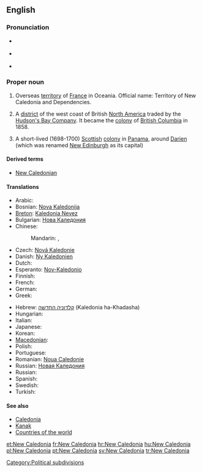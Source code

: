 ==English==
{{wikipedia}}

===Pronunciation===
* {{a|UK}} {{IPA|/ˈnjuː ˌkæl.ɪˈdəʊ.ni.ə/|/ˈnjuː ˌkæl.əˈdəʊ.ni.ə/}}
* {{a|US}} {{IPA|/ˈnu ˌkæl.ɪˈdoʊ.ni.ə/|/ˈnu ˌkæl.əˈdoʊ.ni.ə/}}
* {{audio|en-us-New Caledonia.ogg|Audio (US)}}

===Proper noun===
{{en-proper noun|sg=[[new|New]] [[Caledonia]]}}

# Overseas [[territory]] of [[France]] in Oceania. Official name: Territory of New Caledonia and Dependencies.
# {{historical}} A [[district]] of the west coast of British [[North America]] traded by the [[Hudson's Bay Company]]. It became the [[colony]] of [[British Columbia]] in 1858.
# {{historical}} A short-lived (1698-1700) [[Scottish]] [[colony]] in [[Panama]], around [[Darien]] (which was renamed [[New Edinburgh]] as its capital)

====Derived terms====
* [[New Caledonian]]

====Translations====
{{rfc-tsort|duplicate language: Russian}}
{{trans-top|overseas territory of France}}
* Arabic: {{t|ar|كاليدونيا الجديدة|f|tr=kaliduunya al-jadiida|sc=Arab}}
* Bosnian: [[Nova Kaledonija]] {{f}}
* [[Breton]]: [[Kaledonia Nevez]]
* Bulgarian: [[Нова Каледония]]
* Chinese:
*: Mandarin: {{t|zh|新喀裡多尼亞|sc=Hani}},  {{t|zh|新喀里多尼亚|tr=Xīn-Kèliduōníyǎ|sc=Hani}}
* Czech: [[Nová Kaledonie]]
* Danish: [[Ny Kaledonien]]
* Dutch: {{t-|nl|Nieuw-Caledonië|n}}
* Esperanto: [[Nov-Kaledonio]]
* Finnish: {{t+|fi|Uusi-Kaledonia}}
* French: {{t+|fr|Nouvelle-Calédonie|f}}
* German: {{t+|de|Neukaledonien|n}}
* Greek: {{t+|el|Νέα Καληδονία|f}}
{{trans-mid}}
* Hebrew: [[קלדוניה החדשה]] (Kaledonia ha-Khadasha)
* Hungarian: {{t+|hu|Új-Kaledónia}}
* Italian: {{t-|it|Nuova Caledonia|f}}
* Japanese: {{t|ja|ニューカレドニア|tr=Nyūkaredonia}}
* Korean: {{t|ko|뉴칼레도니아|tr=Nyukalledonia|sc=Kore}}
* [[Macedonian]]: {{t|mk|Нова Каледонија|f|tr=Nóva Kaledónija}}
* Polish: {{t+|pl|Nowa Kaledonia|f}}
* Portuguese: {{t|pt|Nova Caledónia|f}}
* Romanian: [[Noua Caledonie]] {{f}}
* Russian: [[Новая Каледония]]
* Russian: {{t|ru|Новая Каледония|f|tr=Nóvaja Kaledónija}}
* Spanish: {{t+|es|Nueva Caledonia|f}}
* Swedish: {{t+|sv|Nya Kaledonien}}
* Turkish: {{t+|tr|Yeni Kaledonya}}
{{trans-bottom}}

====See also====
* [[Caledonia]]
* [[Kanak]]
* [[Appendix:Countries of the world|Countries of the world]]

[[Category:Political subdivisions]]

[[et:New Caledonia]]
[[fr:New Caledonia]]
[[hr:New Caledonia]]
[[hu:New Caledonia]]
[[pl:New Caledonia]]
[[pt:New Caledonia]]
[[sv:New Caledonia]]
[[tr:New Caledonia]]